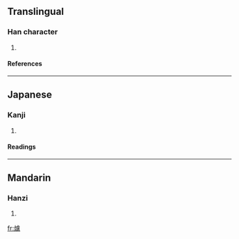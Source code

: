 ==Translingual==
===Han character===
{{Han char|rn=86|rad=火|as=15|sn=19|four=|canj=火卜心心 (FYPP)}}
# {{defn|Han|sort=火15}}
====References====
{{Han ref|kx=0686.190|dkj=19543|dj=1099.060|hdz=32245.100|uh=7208|ud=29192}}

----
==Japanese==
===Kanji===
{{ja-kanji|grade=|rs=火15}}
# {{defn|Japanese}} 
====Readings====
{{ja-readings|on=[[りょ]] (ryo), [[ろ]] (ro)|kun=[[やく]] (yaku), [[やまび]] (yamabi)}}

----
==Mandarin==
===Hanzi===
{{cmn-hanzi|pin=[[liè]] ([[lie4]]), [[lǘ]] ([[lü2]])|wg=lieh<sup>4</sup>, lü<sup>2</sup>}}
# {{defn|Mandarin}}

[[fr:爈]]